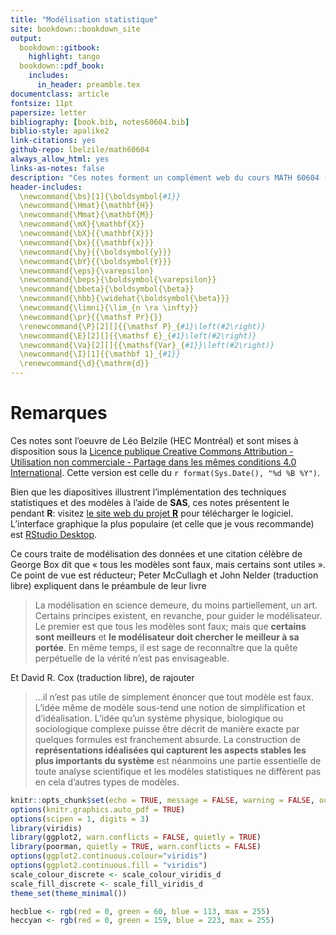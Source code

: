 ```yaml
--- 
title: "Modélisation statistique"
site: bookdown::bookdown_site
output:
  bookdown::gitbook:
    highlight: tango
  bookdown::pdf_book:
    includes:
      in_header: preamble.tex
documentclass: article
fontsize: 11pt
papersize: letter
bibliography: [book.bib, notes60604.bib]
biblio-style: apalike2
link-citations: yes
github-repo: lbelzile/math60604
always_allow_html: yes
links-as-notes: false
description: "Ces notes forment un complément web du cours MATH 60604 (Modélisation statistique) offert à la M.Sc. en gestion (science des données et analytique d'affaires) à HEC Montréal."
header-includes: 
  \newcommand{\bs}[1]{\boldsymbol{#1}}  
  \newcommand{\Hmat}{\mathbf{H}}  
  \newcommand{\Mmat}{\mathbf{M}}  
  \newcommand{\mX}{\mathbf{X}}
  \newcommand{\bX}{{\mathbf{X}}}
  \newcommand{\bx}{{\mathbf{x}}}
  \newcommand{\by}{{\boldsymbol{y}}}
  \newcommand{\bY}{{\boldsymbol{Y}}}
  \newcommand{\eps}{\varepsilon}
  \newcommand{\beps}{\boldsymbol{\varepsilon}}
  \newcommand{\bbeta}{\boldsymbol{\beta}}
  \newcommand{\hbb}{\widehat{\boldsymbol{\beta}}}
  \newcommand{\limni}{\lim_{n \ra \infty}}
  \newcommand{\pr}{{\mathsf Pr}{}}
  \renewcommand{\P}[2][]{{\mathsf P}_{#1}\left(#2\right)}
  \newcommand{\E}[2][]{{\mathsf E}_{#1}\left(#2\right)}
  \newcommand{\Va}[2][]{{\mathsf{Var}_{#1}}\left(#2\right)}
  \newcommand{\I}[1]{{\mathbf 1}_{#1}}
  \renewcommand{\d}{\mathrm{d}}
---
```



# Remarques {-}

Ces notes sont l'oeuvre de Léo Belzile (HEC Montréal) et sont mises à disposition sous la [Licence publique Creative Commons Attribution - Utilisation non commerciale - Partage dans les mêmes conditions 4.0 International](https://creativecommons.org/licenses/by-nc-sa/4.0/legalcode.fr). Cette version est celle du `r format(Sys.Date(), "%d %B %Y")`. 

Bien que les diapositives illustrent l'implémentation des techniques statistiques et des modèles à l'aide de **SAS**, ces notes présentent le pendant  **R**: visitez [le site web du projet **R**](https://cran.r-project.org/) pour télécharger le logiciel. L'interface graphique la plus populaire (et celle que je vous recommande) est [RStudio Desktop](https://www.rstudio.com/products/rstudio/download/).


Ce cours traite de modélisation des données et une citation célèbre de George Box dit que « tous les modèles sont faux, mais certains sont utiles ». Ce point de vue est réducteur; Peter McCullagh et John Nelder (traduction libre) expliquent dans le préambule de leur livre

> La modélisation en science demeure, du moins partiellement, un art. Certains principes existent, en revanche, pour guider le modélisateur. Le premier est que tous les modèles sont faux; mais que **certains sont meilleurs** et **le modélisateur doit chercher le meilleur à sa portée**. En même temps, il est sage de reconnaître que la quête perpétuelle de la vérité n’est pas envisageable.

Et David R. Cox (traduction libre), de rajouter 

> ...il n’est pas utile de simplement énoncer que tout modèle est faux. L’idée même de modèle sous-tend une notion de simplification et d’idéalisation. L’idée qu’un système physique, biologique ou sociologique complexe puisse être décrit de manière exacte par quelques formules est franchement absurde. La construction de **représentations idéalisées qui capturent les aspects stables les plus importants du système** est néanmoins une partie essentielle de toute analyse scientifique et les modèles statistiques ne diffèrent pas en cela d’autres types de modèles.








```r
knitr::opts_chunk$set(echo = TRUE, message = FALSE, warning = FALSE, out.width = '70%', fig.align = 'center')
options(knitr.graphics.auto_pdf = TRUE)
options(scipen = 1, digits = 3)
library(viridis)
library(ggplot2, warn.conflicts = FALSE, quietly = TRUE)
library(poorman, quietly = TRUE, warn.conflicts = FALSE)
options(ggplot2.continuous.colour="viridis")
options(ggplot2.continuous.fill = "viridis")
scale_colour_discrete <- scale_colour_viridis_d
scale_fill_discrete <- scale_fill_viridis_d
theme_set(theme_minimal())

hecblue <- rgb(red = 0, green = 60, blue = 113, max = 255)
heccyan <- rgb(red = 0, green = 159, blue = 223, max = 255)
```
